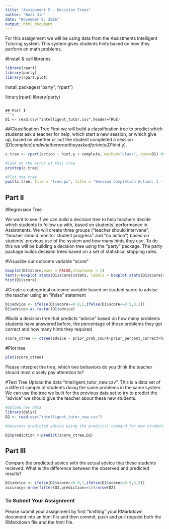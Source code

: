 ```yaml
---
title: "Assignment 5 - Decision Trees"
author: "Bozi Jin"
date: "November 9, 2016"
output: html_document
---
```

For this assignment we will be using data from the Assistments Intelligent Tutoring system. This system gives students hints based on how they perform on math problems. 

#Install & call libraries
```r
library(rpart)
library(party)
library(rpart.plot)
```
install.packages("party", "rpart")

library(rpart)
library(party)
```

## Part I
```r
D1 <- read.csv("intelligent_tutor.csv",header=TRUE)
```


##Classification Tree
First we will build a classification tree to predict which students ask a teacher for help, which start a new session, or which give up, based on whether or not the student completed a session (D1$complete) and whether or not they asked for hints (D1$hint.y). 
```r
c.tree <- rpart(action ~ hint.y + complete, method="class", data=D1) #Notice the standard R notion for a formula X ~ Y

#Look at the error of this tree
printcp(c.tree)

#Plot the tree
post(c.tree, file = "tree.ps", title = "Session Completion Action: 1 - Ask teacher, 2 - Start new session, 3 - Give up")

```

## Part II


#Regression Tree

We want to see if we can build a decision tree to help teachers decide which students to follow up with, based on students' performance in Assistments. We will create three groups ("teacher should intervene", "teacher should monitor student progress" and "no action") based on students' previous use of the system and how many hints they use. To do this we will be building a decision tree using the "party" package. The party package builds decision trees based on a set of statistical stopping rules.

#Visualize our outcome variable "score"
```r
boxplot(D1$score,axes = FALSE,staplewex = 1)
text(y=boxplot.stats(D1$score)$stats, labels = boxplot.stats(D1$score)$stats,x=1.4)
hist(D1$score)

```

#Create a categorical outcome variable based on student score to advise the teacher using an "ifelse" statement
```r
D1$advice <- ifelse(D1$score>=0.8,1,ifelse(D1$score<=0.5,3,2))
D1$advice<-as.factor(D1$advice)
```

#Build a decision tree that predicts "advice" based on how many problems students have answered before, the percentage of those problems they got correct and how many hints they required
```r
score_ctree <- ctree(advice ~ prior_prob_count+prior_percent_correct+hints,data = D1)
```

#Plot tree
```r
plot(score_ctree)
```

Please interpret the tree, which two behaviors do you think the teacher should most closely pay attemtion to?

#Test Tree
Upload the data "intelligent_tutor_new.csv". This is a data set of a differnt sample of students doing the same problems in the same system. We can use the tree we built for the previous data set to try to predict the "advice" we should give the teacher about these new students. 

```r
#Upload new data
library(dplyr)
D2 <- read.csv("intelligent_tutor_new.csv")

#Generate predicted advice using the predict() command for new students based on tree generated from old students

D2$prediction <-predict(score_ctree,D2)

``` 
## Part III
Compare the predicted advice with the actual advice that these students recieved. What is the difference between the observed and predicted results?
```r
D2$advice <- ifelse(D2$score>=0.8,1,ifelse(D2$score<=0.5,3,2))
accuracy<-nrow(filter(D2,prediction==1))/nrow(D2)

```


### To Submit Your Assignment

Please submit your assignment by first "knitting" your RMarkdown document into an html file and then commit, push and pull request both the RMarkdown file and the html file.

